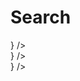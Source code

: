 

<Meta title="Atoms/Search" component={Search} />


# Search

<Canvas>
    <Story name='Basic'>
        <Search
            icon={
                <IconContext.Provider value={{ className: "icon" }}>
                    <IoIosSearch />
                </IconContext.Provider>
            }
        />
        <Search
            size="sm"
            icon={
                <IconContext.Provider value={{ className: "icon icon--sm" }}>
                    <IoIosSearch />
                </IconContext.Provider>
            }
        />
    </Story>
</Canvas>

<Canvas>
    <Story name='Nav'>
        <Search
            variant="nav"
            icon={
                <IconContext.Provider value={{ className: "icon" }}>
                    <IoIosSearch />
                </IconContext.Provider>
            }
        />
    </Story>
</Canvas>